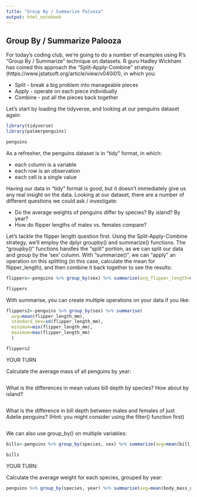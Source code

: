```yaml
---
title: "Group By / Summarize Palooza"
output: html_notebook
---
```



## Group By / Summarize Palooza


For today's coding club, we're going to do a number of examples using R's "Group By / Summarize" technique on datasets. R guru Hadley Wickham has coined this approach the "Split-Apply-Combine" strategy (https://www.jstatsoft.org/article/view/v040i01), in which you:

* Split - break a big problem into manageable pieces
* Apply - operate on each piece individually
* Combine - put all the pieces back together


Let's start by loading the tidyverse, and looking at our penguins dataset again:

```r
library(tidyverse)
library(palmerpenguins)

penguins


```

As a refresher, the penguins dataset is in "tidy" format, in which:

* each column is a variable
* each row is an observation
* each cell is a single value

Having our data in "tidy" format is good, but it doesn't immediately give us any real insight on the data. Looking at our dataset, there are a number of different questions we could ask / investigate:

* Do the average weights of penguins differ by species? By island? By year?
* How do flipper lengths of males vs. females compare? 

Let's tackle the flipper length question first. Using the Split-Apply-Combine strategy, we'll employ the dplyr groupby() and summarize() functions. The "groupby()" functions handles the "split" portion, as we can split our data and group by the 'sex' column. With "summarize()", we can "apply" an operation on this splitting (in this case, calculate the mean for flipper_length), and then combine it back together to see the results:


```r


flippers<-penguins %>% group_by(sex) %>% summarise(avg_flipper_length=mean(flipper_length_mm))

flippers


```

With summarise, you can create multiple operations on your data if you like:

```r

flippers2<-penguins %>% group_by(sex) %>% summarise(
  avg=mean(flipper_length_mm),
  standard_dev=sd(flipper_length_mm), 
  minimum=min(flipper_length_mm), 
  maximum=max(flipper_length_mm)
  )

flippers2


```

YOUR TURN

Calculate the average mass of all penguins by year:

```r



```


What is the differences in mean values bill depth by species? How about by island?

```r



```


What is the difference in bill depth between males and females of just Adelie penguins?
(Hint: you might consider using the filter() function first)

```r





```


We can also use group_by() on multiple variables:

```r

bills<-penguins %>% group_by(species, sex) %>% summarize(avg=mean(bill_length_mm))

bills


```




YOUR TURN:

Calculate the average weight for each species, grouped by year:

```r

penguins %>% group_by(species, year) %>% summarise(avg=mean(body_mass_g))


```
